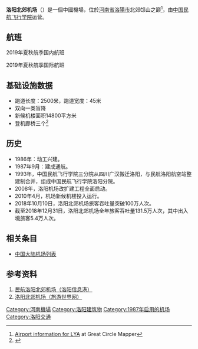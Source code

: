 <!-- {{newsrelease|time=2016-10-07T17:05:49+00:00}} -->
<!-- {{pov|time=2016-10-07T17:05:49+00:00}} -->
{{Infobox Airport 
| airport_name = 洛阳北郊机场<br />Luoyang Beijiao Airport 
| photo = 
| type = 军民合用 
| run by = [[中国民航飞行学院|中国民航飞行学院]]<ref>洛阳北郊机场为[[全民所有制企业|全民所有制企业]]法人（[[统一社会信用代码|统一社会信用代码]]：91410300MA40XFHQ6N），出资人为中国民航飞行学院（100%）。</ref>
| city = [[河南|河南]][[洛陽|洛陽]] 
| opened = 1987年
| distance_to_city =  10公里<ref>[http://skyinfo.news.sina.com.cn/airport/airport.php?three=LYA&dpc=1 洛阳机场 （新浪航空航天）]</ref>
| website = http://www.luoyangairport.com
| IATA = LYA
| ICAO = ZHLY
| coordinates={{Coord|34|44|28.6|N|112|23|16.2|E|display=inline,title|region:CN_type:airport}}
| map  = {{Location map|Henan|width=270|float=center
|caption=|mark=Airplane_silhouette.svg|marksize=10
|label=LYA|position=right
|lat_deg=34|lat_min=44|lat_sec=28.6|lat_dir=N
|lon_deg=112|lon_min=23|lon_sec=16.2|lon_dir=E
}}<small>机场在河南的位置</small>
| elevation = 264.5米
| runway1_heading = 08/26<ref>[http://www.airfieldmaps.co.uk/chinaairports.htm Airports in China] {{webarchive|url=https://web.archive.org/web/20110903130232/http://www.airfieldmaps.co.uk/chinaairports.htm |date=2011-09-03 }} from AirfieldMaps.co.uk</ref>
| runway1_feet =  8202
| runway1_meter =  2500
| runway1_surface = 混凝土
}}
{{Infobox border port
|name                      = 洛阳空运口岸
|photo                     = 
|country                   = {{PRC}}
|location                  = [[河南省|河南省]][[洛阳市|洛阳市]][[老城区|老城区]]
|type                      = 国家一类航空口岸
|border_guard              = 河南出入境边防检查总站<br />洛阳出入境边防检查站
|customs                   = [[郑州海关|郑州海关]]
|opened                    = 1992年8月
| stat_import-export_value = 
| stat_passenger           = 1,537,355人
| stat_cargo               = 
| stat_container           = 
| stat_vehicle             = 196,542架次
| stat_year                = 2019<ref>[http://www.caac.gov.cn/XXGK/XXGK/TJSJ/202003/t20200309_201358.html 2019年民航机场生产统计公报]</ref>
}}

'''洛阳北郊机场'''（{{airport codes|LYA|ZHLY}}）是一個中國機場，位於[[河南省|河南省]][[洛陽市|洛陽市]]北郊邙山之巅<ref>[http://www.gcmap.com/airport/LYA Airport information for LYA] {{Wayback|url=http://www.gcmap.com/airport/LYA |date=20210102080620 }}at Great Circle Mapper</ref>，由[[中国民航飞行学院|中国民航飞行学院]]运营。

== 航班 ==
2019年夏秋航季国内航班
{{Airport-dest-list
| {{flagicon|CHN}} [[春秋航空|春秋航空]]（9C）| [[重庆江北国际机场|重庆]]、[[呼和浩特白塔国际机场|呼和浩特]]、[[宁波栎社国际机场|宁波]]、[[沈阳桃仙国际机场|沈阳]]、[[乌鲁木齐地窝堡国际机场|乌鲁木齐]]、[[扬州泰州国际机场|扬州]]、[[上海浦東国际机场|上海/浦東]]
| {{flagicon|CHN}} [[中国东方航空|中国东方航空]]（MU）| [[北京首都国际机场|北京/首都]]、[[大连周水子国际机场|大连]]、[[鄂尔多斯伊金霍洛国际机场|鄂尔多斯]]、[[昆明长水国际机场|昆明]]、[[泸州云龙机场|泸州]]、[[上海虹桥国际机场|上海/虹桥]]
| {{flagicon|CHN}} [[福州航空|福州航空]]（FU）| [[桂林两江国际机场|桂林]]、[[哈尔滨太平国际机场|哈尔滨]]
| {{flagicon|CHN}} [[中国南方航空|中国南方航空]]（CZ）| [[广州白云国际机场|广州]]、[[呼和浩特白塔国际机场|呼和浩特]]、[[深圳宝安国际机场|深圳]]
| {{flagicon|CHN}} [[北部湾航空|北部湾航空]]（GX）| [[重庆江北国际机场|重庆]]、[[贵阳龙洞堡国际机场|贵阳]]、[[海口美兰国际机场|海口]]、[[南宁吴圩国际机场|南宁]]、[[天津滨海国际机场|天津]]、[[珠海金湾机场|珠海]]
| {{flagicon|CHN}} [[长龙航空|长龙航空]]（GJ）| [[杭州萧山国际机场|杭州]]、[[西宁曹家堡机场|西宁]]
| {{flagicon|CHN}} [[中国国际航空|中国国际航空]]（CA）| [[重庆江北国际机场|重庆]]
| {{flagicon|CHN}} [[青岛航空|青岛航空]]（QW）| [[成都天府国际机场|成都/天府]]、[[青岛胶东国际机场|青岛]]
| {{flagicon|CHN}} [[多彩贵州航空|多彩贵州航空]]（GY）| [[贵阳龙洞堡国际机场|贵阳]]
| {{flagicon|CHN}} [[长安航空|长安航空]]（9H）| [[银川河东国际机场|银川]]

}}

2019年夏秋航季国际航班
{{Airport-dest-list
| {{flagicon|CHN}} [[春秋航空|春秋航空]]（9C）| [[素万那普国际机场|曼谷/素万那普]]、[[大阪关西国际机场|大阪]]
}}

== 基础设施数据 ==   
*跑道长度：2500米，跑道宽度：45米
*双向一类盲降
*新候机楼面积14800平方米
*登机廊桥三个<ref>{{Cite web |url=http://www.luoyangairport.com/list.php?fid=81 |title=民航洛阳北郊机场的基本情况 |access-date=2016-10-07 |archive-date=2021-01-02 |archive-url=https://web.archive.org/web/20210102080650/http://www.luoyangairport.com/list.php?fid=81 |dead-url=no }}</ref>

== 历史 ==
* 1986年：动工兴建。
* 1987年9月：建成通航。
* 1993年，中国民航飞行学院三分院从四川广汉搬迁洛阳，与民航洛阳航空站整建制合并，组成中国民航飞行学院洛阳分院。
* 2008年，洛阳机场改扩建工程全面启动。
* 2010年4月，机场新候机楼投入运行。
* 2018年10月10日，洛阳北郊机场旅客吞吐量突破100万人次。
* 截至2018年12月31日，洛阳北郊机场全年旅客吞吐量131.5万人次，其中出入境旅客5.4万人次。

== 相关条目 ==
* [[中国大陆机场列表|中国大陆机场列表]]

== 参考资料 ==
# [https://web.archive.org/web/20100726133855/http://www.lyinfo.ha.cn/ly/xing/minhang/ 民航洛阳北郊机场（洛阳信息港）]
# [https://web.archive.org/web/20110526082508/http://www.gotoworld.net/manage/20070616001002076.html 洛阳北郊机场（旅游世界网）]
<references />

{{中华人民共和国机场}}
{{中华人民共和国国境口岸|航空}}
{{河南民用机场}}
{{中国人民解放军机场}}

[[Category:河南機場|Category:河南機場]]
[[Category:洛阳建筑物|Category:洛阳建筑物]]
[[Category:1987年启用的机场|Category:1987年启用的机场]]
[[Category:洛阳交通|Category:洛阳交通]]